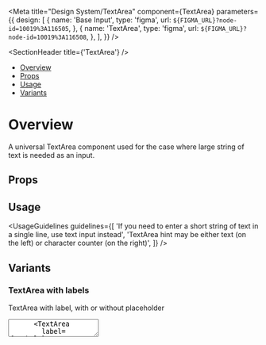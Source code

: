 
<Meta
  title="Design System/TextArea"
  component={TextArea}
  parameters={{
    design: [
      {
        name: 'Base Input',
        type: 'figma',
        url: `${FIGMA_URL}?node-id=10019%3A116505`,
      },
      {
        name: 'TextArea',
        type: 'figma',
        url: `${FIGMA_URL}?node-id=10019%3A116508`,
      },
    ],
  }}
/>

<SectionHeader title={'TextArea'} />

- [Overview](#overview)
- [Props](#props)
- [Usage](#usage)
- [Variants](#variants)

# Overview

A universal TextArea component used for the case where large string of text is needed as an input.

## Props

<Props of={TextArea} />

## Usage

<UsageGuidelines
  guidelines={[
    'If you need to enter a short string of text in a single line, use text input instead',
    'TextArea hint may be either text (on the left) or character counter (on the right)',
  ]}
/>

## Variants

### TextArea with labels

TextArea with label, with or without placeholder

<Preview>
  <Story name="TextArea with labels">
    <Stack>
      <TextArea label={'Label'} cols={10} rows={5} isResizeEnabled={false} />
      <TextArea
        label={'Label'}
        cols={10}
        rows={5}
        placeholder={'Placeholder'}
        isResizeEnabled={false}
      />
    </Stack>
  </Story>
</Preview>

### Resizable TextArea

TextArea and how to change size with cols and rows

<Preview>
  <Story name="Text Area Sizes">
    <Stack>
      <TextArea label={'Label'} cols={10} rows={5} />
    </Stack>
  </Story>
</Preview>

### TextArea with Counter

TextArea with maximum characters indicated by a counter.

<Tip>
  TextArea is a controlled component, so in order for the counter to work, the value prop must be
  passed to the component.
</Tip>

<Preview>
  <Story name="TextArea with Counter">
    <Stack>
      <Function>
        {() => {
          const [value, setValue] = useState('');
          const handleChange = (e) => setValue(e.target.value);
          return (
            <TextArea
              label={'Label'}
              value={value}
              onChange={handleChange}
              cols={10}
              rows={5}
              isResizeEnabled={false}
              maxCharacters={10}
            />
          );
        }}
      </Function>
    </Stack>
  </Story>
</Preview>

### TextArea Statuses

TextArea with 3 available statuses: Normal, Error and Read-only.

<Preview>
  <Story name="TextArea Statuses" parameters={{ decorators: [withKnobs] }}>
    <Stack>
      <Stack>
        <TextArea
          label={'Label'}
          cols={10}
          rows={5}
          isResizeEnabled={false}
          status={{
            type: 'normal',
            hintMessage: text('Custom Hint Message', 'Hint in Text Area'),
          }}
        />
        <TextArea
          label={'Label'}
          cols={10}
          rows={5}
          isResizeEnabled={false}
          status={{
            type: 'error',
            hintMessage: text('Custom Error Message', 'Error in Text Area'),
          }}
        />
        <TextArea
          label={'Label'}
          cols={10}
          rows={5}
          isResizeEnabled={false}
          status={{
            type: 'read-only',
          }}
        />
      </Stack>
    </Stack>
  </Story>
</Preview>

### Disabled TextArea

Regular TextArea disabled with label

<Preview>
  <Story name="Disabled TextArea">
    <Stack>
      <TextArea isDisabled label={'Label'} cols={10} rows={5} />
    </Stack>
  </Story>
</Preview>

### Playground

<Preview>
  <Story name="Playground" parameters={{ decorators: [withKnobs] }}>
    <Stack>
      <TextArea
        placeholder={text('Label', 'Label')}
        isDisabled={boolean('isDisabled', false)}
        isResizeEnabled={boolean('isResizeEnabled', true)}
        status={{
          type: select('status', ['error', 'normal', 'read-only'], 'normal'),
          hintMessage: text('custom hint message', 'Hint in Text Area'),
        }}
      />
    </Stack>
  </Story>
</Preview>

